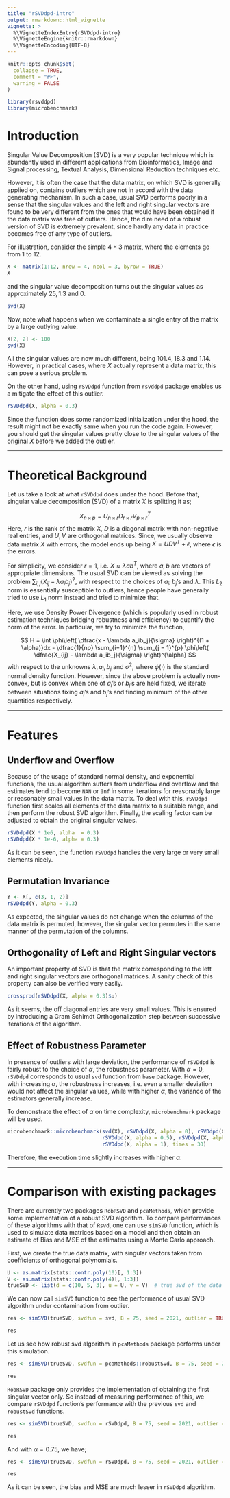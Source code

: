 ```yaml
---
title: "rSVDdpd-intro"
output: rmarkdown::html_vignette
vignette: >
  %\VignetteIndexEntry{rSVDdpd-intro}
  %\VignetteEngine{knitr::rmarkdown}
  %\VignetteEncoding{UTF-8}
---
```


```r
knitr::opts_chunk$set(
  collapse = TRUE,
  comment = "#>",
  warning = FALSE
)
```

```r
library(rsvddpd)
library(microbenchmark)
```

# Introduction

Singular Value Decomposition (SVD) is a very popular technique which is abundantly used in different applications from Bioinformatics, Image and Signal processing, Textual Analysis, Dimensional Reduction techniques etc.

However, it is often the case that the data matrix, on which SVD is generally applied on, contains
outliers which are not in accord with the data generating mechanism. In such a case, usual SVD
performs poorly in a sense that the singular values and the left and right singular vectors are found to be very different from the ones that would have been obtained if the data matrix was free of outliers. Hence, the dire need of a robust version of SVD is extremely prevalent, since hardly any data in practice becomes free of any type of outliers.

For illustration, consider the simple $4\times 3$ matrix, where the elements go from $1$ to $12$.

```r
X <- matrix(1:12, nrow = 4, ncol = 3, byrow = TRUE)
X
```

and the singular value decomposition turns out the singular values as approximately $25, 1.3$ and $0$. 

```r
svd(X)
```

Now, note what happens when we contaminate a single entry of the matrix by a large outlying value.

```r
X[2, 2] <- 100
svd(X)
```

All the singular values are now much different, being $101.4, 18.3$ and $1.14$. However, in practical cases, where $X$ actually represent a data matrix, this can pose a serious problem.

On the other hand, using `rSVDdpd` function from `rsvddpd` package enables us a mitigate the effect of this outlier.

```r
rSVDdpd(X, alpha = 0.3)
```

Since the function does some randomized initialization under the hood, the result might not be exactly same when you run the code again. However, you should get the singular values pretty close to the singular values of the original $X$ before we added the outlier.

---------

# Theoretical Background

Let us take a look at what `rSVDdpd` does under the hood. Before that, singular value decomposition (SVD) of a matrix $X$ is splitting it as; 

$$X_{n\times p} = U_{n \times r} D_{r\times r}V_{p\times r}^T$$
Here, $r$ is the rank of the matrix $X$, $D$ is a diagonal matrix with non-negative real entries, and $U, V$ are orthogonal matrices. Since, we usually observe data matrix $X$ with errors, the model ends up being $X = UDV^T + \epsilon$, where $\epsilon$ is the errors.

For simplicity, we consider $r = 1$, i.e. $X \approx \lambda ab^T$, where $a, b$ are vectors of appropriate dimensions. The usual SVD can be viewed as solving the problem $\sum_{i, j} (X_{ij} - \lambda a_i b_j)^2$, with respect to the choices of $a_i, b_j$'s and $\lambda$. This $L_2$ norm is essentially susceptible to outliers, hence people have generally tried to use $L_1$ norm instead and tried to minimize that.

Here, we use Density Power Divergence (which is popularly used in robust estimation techniques bridging robustness and efficiency) to quantify the norm of the error. In particular, we try to minimize the function,

$$
H = \int \phi\left( \dfrac{x - \lambda a_ib_j}{\sigma} \right)^{(1 + \alpha)}dx - \dfrac{1}{np} \sum_{i=1}^{n} \sum_{j = 1}^{p} \phi\left( \dfrac{X_{ij} - \lambda a_ib_j}{\sigma} \right)^{\alpha}
$$
with respect to the unknowns $\lambda, a_i, b_j$ and $\sigma^2$, where $\phi(\cdot)$ is the standard normal density function. However, since the above problem is actually non-convex, but is convex when one of $a_i$'s or $b_j$'s are held fixed, we iterate between situations fixing $a_i$'s and $b_j$'s and finding minimum of the other quantities respectively.

--------

# Features

## Underflow and Overflow

Because of the usage of standard normal density, and exponential functions, the usual algorithm suffers from underflow and overflow and the estimates tend to become `NAN` or `Inf` in some iterations for reasonably large or reasonably small values in the data matrix. To deal with this, `rSVDdpd` function first scales all elements of the data matrix to a suitable range, and then perform the robust SVD algorithm. Finally, the scaling factor can be adjusted to obtain the original singular values.

```r
rSVDdpd(X * 1e6, alpha  = 0.3)
rSVDdpd(X * 1e-6, alpha = 0.3)
```

As it can be seen, the function `rSVDdpd` handles the very large or very small elements nicely.

## Permutation Invariance

```r
Y <- X[, c(3, 1, 2)]
rSVDdpd(Y, alpha = 0.3)
```

As expected, the singular values do not change when the columns of the data matrix is permuted, however, the singular vector permutes in the same manner of the permutation of the columns.

## Orthogonality of Left and Right Singular vectors

An important property of SVD is that the matrix corresponding to the left and right singular vectors are orthogonal matrices. A sanity check of this property can also be verified very easily.

```r
crossprod(rSVDdpd(X, alpha = 0.3)$u)
```

As it seems, the off diagonal entries are very small values. This is ensured by introducing a Gram Schimdt Orthogonalization step between successive iterations of the algorithm.


## Effect of Robustness Parameter

In presence of outliers with large deviation, the performance of `rSVDdpd` is fairly robust to the choice of $\alpha$, the robustness parameter. With $\alpha = 0$, `rSVDdpd` corresponds to usual `svd` function from `base` package. However, with increasing $\alpha$, the robustness increases, i.e. even a smaller deviation would not affect the singular values, while with higher $\alpha$, the variance of the estimators generally increase.

To demonstrate the effect of $\alpha$ on time complexity, `microbenchmark` package will be used. 

```r
microbenchmark::microbenchmark(svd(X), rSVDdpd(X, alpha = 0), rSVDdpd(X, alpha = 0.25), 
                               rSVDdpd(X, alpha = 0.5), rSVDdpd(X, alpha = 0.75), 
                               rSVDdpd(X, alpha = 1), times = 30)
```

Therefore, the execution time slightly increases with higher $\alpha$.

---------

# Comparison with existing packages

There are currently two packages `RobRSVD` and `pcaMethods`, which provide some implementation of a robust SVD algorithm. To compare performances of these algorithms with that of `Rsvd`, one can use `simSVD` function, which is used to simulate data matrices based on a model and then obtain an estimate of Bias and MSE of the estimates using a Monte Carlo approach.

First, we create the true data matrix, with singular vectors taken from coefficients of orthogonal polynomials.

```r
U <- as.matrix(stats::contr.poly(10)[, 1:3])
V <- as.matrix(stats::contr.poly(4)[, 1:3])
trueSVD <- list(d = c(10, 5, 3), u = U, v = V)  # true svd of the data matrix
```

We can now call `simSVD` function to see the performance of usual SVD algorithm under contamination from outlier.

```r
res <- simSVD(trueSVD, svdfun = svd, B = 75, seed = 2021, outlier = TRUE, out_value = 25, tau = 0.9)
```

```r
res
```

Let us see how robust svd algorithm in `pcaMethods` package performs under this simulation.

```r
res <- simSVD(trueSVD, svdfun = pcaMethods::robustSvd, B = 75, seed = 2021, outlier = TRUE, out_value = 25, tau = 0.9)
```

```r
res
```

`RobRSVD` package only provides the implementation of obtaining the first singular vector only. So instead of measuring performance of this, we compare `rSVDdpd` function's performance with the previous `svd` and `robustSvd` functions.

```r
res <- simSVD(trueSVD, svdfun = rSVDdpd, B = 75, seed = 2021, outlier = TRUE, out_value = 25, tau = 0.9, alpha = 0.25)
```

```r
res
```


And with $\alpha = 0.75$, we have;

```r
res <- simSVD(trueSVD, svdfun = rSVDdpd, B = 75, seed = 2021, outlier = TRUE, out_value = 25, tau = 0.9, alpha = 0.75)
```

```r
res
```

As it can be seen, the bias and MSE are much lesser in `rSVDdpd` algorithm.
